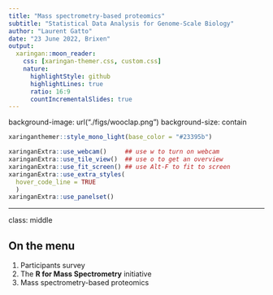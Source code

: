 ```yaml
---
title: "Mass spectrometry-based proteomics"
subtitle: "Statistical Data Analysis for Genome-Scale Biology"
author: "Laurent Gatto"
date: "23 June 2022, Brixen"
output:
  xaringan::moon_reader:
    css: [xaringan-themer.css, custom.css]
    nature:
      highlightStyle: github
      highlightLines: true
      ratio: 16:9
      countIncrementalSlides: true
---
```

background-image: url("./figs/wooclap.png")
background-size: contain


```r
xaringanthemer::style_mono_light(base_color = "#23395b")
```

```r
xaringanExtra::use_webcam()     ## use w to turn on webcam
xaringanExtra::use_tile_view()  ## use o to get an overview
xaringanExtra::use_fit_screen() ## use Alt-F to fit to screen
xaringanExtra::use_extra_styles(
  hover_code_line = TRUE
  )
xaringanExtra::use_panelset()
```

---
class: middle

## On the menu

1. Participants survey
2. The **R for Mass Spectrometry** initiative
3. Mass spectrometry-based proteomics
